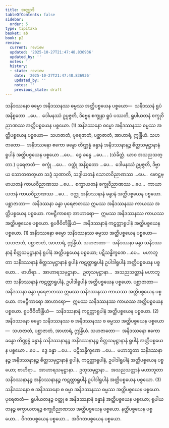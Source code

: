 ```yaml
---
title: အတ္ထျာဒိ
tableOfContents: false
sidebar:
  order: 5
type: tipitaka
basket: ab
book: p2
review:
  current: review
  updated: '2025-10-27T21:47:48.836936'
  updated_by: ''
  notes: ''
  history:
  - state: review
    date: '2025-10-27T21:47:48.836936'
    updated_by: ''
    notes: ''
    previous_state: draft
---
```



<ReviewStatus review={frontmatter.review} showDetails={true} />

<HypothesisAnnotation frontmatter={frontmatter} />

<DynamicBreadcrumb />

<Division number="46" book="p2" e="ch" v="38" p="20">

<Paragraph number="640" book="p2">
သနိဒဿနော ဓမ္မော အနိဒဿနဿ ဓမ္မဿ အတ္ထိပစ္စယေန ပစ္စယော—  သနိဒဿနံ ရူပံ အနိစ္စတော …ပေ…  ဒေါမနဿံ ဥပ္ပဇ္ဇတိ, ဒိဗ္ဗေန စက္ခုနာ ရူပံ ပဿတိ, ရူပါယတနံ စက္ခုဝိညာဏဿ အတ္ထိပစ္စယေန ပစ္စယော. (1)
</Paragraph>

<Paragraph number="641" book="p2">
အနိဒဿနော ဓမ္မော အနိဒဿနဿ ဓမ္မဿ အတ္ထိပစ္စယေန ပစ္စယော—  သဟဇာတံ, ပုရေဇာတံ, ပစ္ဆာဇာတံ, အာဟာရံ, ဣန္ဒြိယံ. <Emphasis>သဟဇာတော</Emphasis>—  အနိဒဿနော ဧကော ခန္ဓော တိဏ္ဏန္နံ ခန္ဓာနံ အနိဒဿနာနဉ္စ စိတ္တသမုဋ္ဌာနာနံ ရူပါနံ အတ္ထိပစ္စယေန ပစ္စယော …ပေ…  ဒွေ ခန္ဓေ …ပေ… . (သံခိတ္တံ. ယာဝ အသညသတ္တာ.) <Emphasis>ပုရေဇာတံ</Emphasis>—  စက္ခုံ …ပေ…  ဝတ္ထုံ အနိစ္စတော …ပေ…  ဒေါမနဿံ ဥပ္ပဇ္ဇတိ, ဒိဗ္ဗာယ သောတဓာတုယာ သဒ္ဒံ သုဏာတိ, သဒ္ဒါယတနံ သောတဝိညာဏဿ …ပေ…  ဖောဋ္ဌဗ္ဗာယတနံ ကာယဝိညာဏဿ …ပေ…  စက္ခာယတနံ စက္ခုဝိညာဏဿ …ပေ…  ကာယာယတနံ ကာယဝိညာဏဿ …ပေ…  ဝတ္ထု အနိဒဿနာနံ ခန္ဓာနံ အတ္ထိပစ္စယေန ပစ္စယော. <Emphasis>ပစ္ဆာဇာတာ</Emphasis>—  အနိဒဿနာ ခန္ဓာ ပုရေဇာတဿ ဣမဿ အနိဒဿနဿ ကာယဿ အတ္ထိပစ္စယေန ပစ္စယော. <Emphasis>ကဗဠီကာရော အာဟာရော</Emphasis>—  ဣမဿ အနိဒဿနဿ ကာယဿ အတ္ထိပစ္စယေန ပစ္စယော. <Emphasis>ရူပဇီဝိတိန္ဒြိယံ</Emphasis>—  အနိဒဿနာနံ ကဋတ္တာရူပါနံ အတ္ထိပစ္စယေန ပစ္စယော. (1)
</Paragraph>

<Paragraph number="642" book="p2">
အနိဒဿနော ဓမ္မော သနိဒဿနဿ ဓမ္မဿ အတ္ထိပစ္စယေန ပစ္စယော—  သဟဇာတံ, ပစ္ဆာဇာတံ, အာဟာရံ, ဣန္ဒြိယံ. <Emphasis>သဟဇာတာ</Emphasis>—  အနိဒဿနာ ခန္ဓာ သနိဒဿနာနံ စိတ္တသမုဋ္ဌာနာနံ ရူပါနံ အတ္ထိပစ္စယေန ပစ္စယော; ပဋိသန္ဓိက္ခဏေ …ပေ…  မဟာဘူတာ သနိဒဿနာနံ စိတ္တသမုဋ္ဌာနာနံ ရူပါနံ ကဋတ္တာရူပါနံ ဥပါဒါရူပါနံ အတ္ထိပစ္စယေန ပစ္စယော…  ဗာဟိရာ…  အာဟာရသမုဋ္ဌာနာ…  ဥတုသမုဋ္ဌာနာ…  အသညသတ္တာနံ မဟာဘူတာ သနိဒဿနာနံ ကဋတ္တာရူပါနံ, ဥပါဒါရူပါနံ အတ္ထိပစ္စယေန ပစ္စယော. <Emphasis>ပစ္ဆာဇာတာ</Emphasis>—  အနိဒဿနာ ခန္ဓာ ပုရေဇာတဿ ဣမဿ သနိဒဿနဿ ကာယဿ အတ္ထိပစ္စယေန ပစ္စယော. <Emphasis>ကဗဠီကာရော အာဟာရော</Emphasis>—  ဣမဿ သနိဒဿနဿ ကာယဿ အတ္ထိပစ္စယေန ပစ္စယော. <Emphasis>ရူပဇီဝိတိန္ဒြိယံ</Emphasis>—  သနိဒဿနာနံ ကဋတ္တာရူပါနံ အတ္ထိပစ္စယေန ပစ္စယော. (2)
</Paragraph>

<Paragraph number="643" book="p2">
အနိဒဿနော ဓမ္မော သနိဒဿနဿ စ အနိဒဿနဿ စ ဓမ္မဿ အတ္ထိပစ္စယေန ပစ္စယော—  သဟဇာတံ, ပစ္ဆာဇာတံ, အာဟာရံ, ဣန္ဒြိယံ. <Emphasis>သဟဇာတော</Emphasis>—  အနိဒဿနော ဧကော ခန္ဓော တိဏ္ဏန္နံ ခန္ဓာနံ သနိဒဿနာနဉ္စ အနိဒဿနာနဉ္စ စိတ္တသမုဋ္ဌာနာနံ ရူပါနံ အတ္ထိပစ္စယေန ပစ္စယော …ပေ…  ဒွေ ခန္ဓာ …ပေ…  ပဋိသန္ဓိက္ခဏေ …ပေ…  မဟာဘူတာ သနိဒဿနာနဉ္စ အနိဒဿနာနဉ္စ စိတ္တသမုဋ္ဌာနာနံ ရူပါနံ, ကဋတ္တာရူပါနံ, ဥပါဒါရူပါနံ အတ္ထိပစ္စယေန ပစ္စယော; ဗာဟိရာ…  အာဟာရသမုဋ္ဌာနာ…  ဥတုသမုဋ္ဌာနာ…  အသညသတ္တာနံ မဟာဘူတာ သနိဒဿနာနဉ္စ အနိဒဿနာနဉ္စ ကဋတ္တာရူပါနံ ဥပါဒါရူပါနံ အတ္ထိပစ္စယေန ပစ္စယော. (3)
</Paragraph>

</Division>
<Division number="47" book="p2" e="ch" v="38" p="20">

<Paragraph number="644" book="p2">
သနိဒဿနော စ အနိဒဿနော စ ဓမ္မာ အနိဒဿနဿ ဓမ္မဿ အတ္ထိပစ္စယေန ပစ္စယော. <Emphasis>ပုရေဇာတံ</Emphasis>—  ရူပါယတနဉ္စ ဝတ္ထု စ အနိဒဿနာနံ ခန္ဓာနံ အတ္ထိပစ္စယေန ပစ္စယော; ရူပါယတနဉ္စ စက္ခာယတနဉ္စ စက္ခုဝိညာဏဿ အတ္ထိပစ္စယေန ပစ္စယော.
</Paragraph>

<Paragraph number="645" book="p2">
နတ္ထိပစ္စယေန ပစ္စယော…  ဝိဂတပစ္စယေန ပစ္စယော…  အဝိဂတပစ္စယေန ပစ္စယော.
</Paragraph>
</Division>